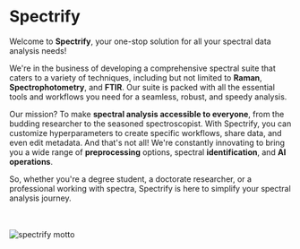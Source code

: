 
# Spectrify

Welcome to **Spectrify**, your one-stop solution for all your spectral data analysis needs!

We're in the business of developing a comprehensive spectral suite that caters to a variety of techniques, including but not limited to **Raman**, **Spectrophotometry**, and **FTIR**. Our suite is packed with all the essential tools and workflows you need for a seamless, robust, and speedy analysis. 

Our mission? To make **spectral analysis accessible to everyone**, from the budding researcher to the seasoned spectroscopist. With Spectrify, you can customize hyperparameters to create specific workflows, share data, and even edit metadata. And that's not all! We're constantly innovating to bring you a wide range of **preprocessing** options, spectral **identification**, and **AI operations**. 

So, whether you're a degree student, a doctorate researcher, or a professional working with spectra, Spectrify is here to simplify your spectral analysis journey.

<br></br>
<Image src="/images/spectrify_motto.png" alt="spectrify motto" width={1080} height={55} />

